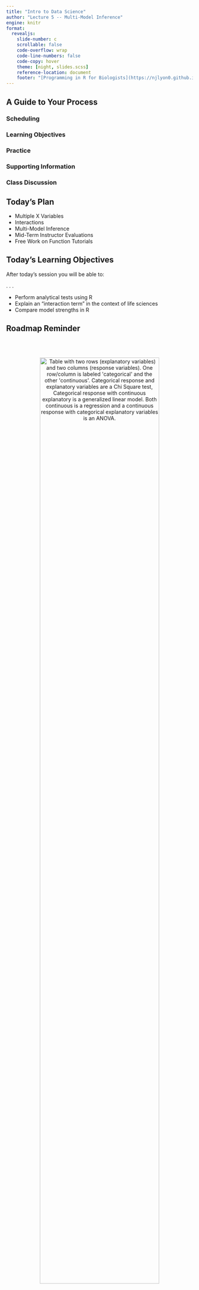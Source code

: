 ```yaml
---
title: "Intro to Data Science"
author: "Lecture 5 -- Multi-Model Inference"
engine: knitr
format: 
  revealjs: 
    slide-number: c
    scrollable: false
    code-overflow: wrap
    code-line-numbers: false
    code-copy: hover
    theme: [night, slides.scss]
    reference-location: document
    footer: "[Programming in R for Biologists](https://njlyon0.github.io/teach_r-for-biologists/)"
---
```


## A Guide to Your Process

### [Scheduling]{.blue}

### [Learning Objectives]{.purple}

### [Practice]{.pink}

### [Supporting Information]{.orange}

### [Class Discussion]{.gold}

## [Today's Plan]{.blue}

- Multiple X Variables
- Interactions
- Multi-Model Inference
- Mid-Term Instructor Evaluations
- Free Work on Function Tutorials

## [Today's Learning Objectives]{.purple}

After today's session you will be able to:

. . .

- Perform analytical tests using R
- Explain an "interaction term" in the context of life sciences
- Compare model strengths in R

## [Roadmap Reminder]{.orange}

\
\

<p align="center">
<img src="images/stats-roadmap-v1.png" alt="Table with two rows (explanatory variables) and two columns (response variables). One row/column is labeled 'categorical' and the other 'continuous'. Categorical response and explanatory variables are a Chi Square test, Categorical response with continuous explanatory is a generalized linear model. Both continuous is a regression and a continuous response with categorical explanatory variables is an ANOVA." width="80%">
</p>

## [Roadmap Extension: Multiple Xs]{.orange}

\

<p align="center">
<img src="images/stats-roadmap-v2.png" alt="Expansion of previous roadmap table with a new row labeled 'multiple (separate)'. Categorical response with multiple continuous explanatory variables is still a generalized linear model. Continuous response with multiple categorical explanatory variables is an 'n-way ANOVA'." width="80%">
</p>

## [R Syntax for Multiple Xs]{.orange}

- Special syntax to indicate multiple explanatory variables
    - Separate each explanatory variable with a plus sign

\

. . .

- Example syntax:
```.r
# Test with two explanatory variables
stat_test(response_var ~ exp_var1 + exp_var2, data = my_df)
```

## [_n_-way ANOVA]{.orange} {.smaller}

- Multiple X variables and Y must be continuous
    - X variables may be either categorical or continuous 

\

. . . 

- "n" = number of X variables
    - E.g., 2-way ANOVA has 2 X variables

\

. . .

- Hypothesis: Each X variable (_separately_) affects Y values
    - H~0~: Each X does not affect Y

## [_n_-way ANOVA Continued]{.orange} {.smaller}

- Returns a P value for _each_ X variable

\

. . . 

- Examples:
    - Temperature (X) and bird presence (X) both affect worm length (Y)
    - Fire (X) and grazing (X) both affect butterfly lifespan (Y)

\

. . . 

- _n_-way ANOVA function is the same as the regular ANOVA -- `aov`
    - "Regular ANOVA" == 1-way ANOVA

## [Practice: 2-way ANOVA]{.pink} {.smaller}

![](images/hex-penguins.png){.absolute top=0 left=1100 width="12%"}

- New funding source and new hypothesis for your penguin research:
    - H~A~: Penguin body mass differs among species and among islands
    - H~0~: Penguin body mass _does not_ differ with penguin species or island

\

. . .

- Test H~A~ with a 2-way ANOVA
    - Was your hypothesis supported?
    - What difference(s) do you see between this and a 1-way ANOVA summary table?

## [Interaction Terms]{.orange}

- So far, we've assumed the effect on Y is due to each X <u>separately</u>
    - In real life, the effect on Y may be due to [interactions among X variables]{.purple}!

\

. . .

- Arguably _all_ of biology lives in these interactions!

## [Interactions Examples]{.orange}

- Let's consider some examples to hopefully make this "click" for you

\

. . . 

1. The number of ant hills (Y) depends on <u>both</u> how hot it is (X) and rainfall amounts (X)

\

. . . 

2. Raccoons are fatter (Y) when they live close to humans (X) <u>and</u> the weather is mild (X)

## [Interaction Visual]{.orange}

- One more example:
    - Students enjoy (Y) talking about stats (X) if there are good visuals (X)

. . .

<p align="center">
<img src="images/interactions-visual.png" alt="Bar graph with 'student enjoyment' on vertical axis and combinations of 'talking about statistics' and 'quality of visuals' on horizontal axis. Bar is highest when not talking about statistics but with good visuals and lowest when talking about stats without good visuals. Not talking about statistics without good visuals is medium low and talking about statistics with good visuals is medium high." width="55%">
</p>

## [Roadmap Extension: Interactions]{.orange}

<p align="center">
<img src="images/stats-roadmap-v3.png" alt="Expansion of previous roadmap table with a new row labeled 'multiple (interacting)'. Categorical response with multiple interacting continuous explanatory variables is still a generalized linear model. Continuous response with multiple interacting categorical explanatory variables is an 'ANCOVA'." width="80%">
</p>

## [R Syntax for Interactions]{.orange} {.smaller}

- Two ways to add additional an interaction between two explanatory variables:
    - Use an asterisk (`*`) between the two terms
    - Use a colon (`:`)

- Using an asterisk includes _both_ terms separately <u>and</u> their interaction

\

. . . 

- Example syntax:
```.r
# Use the asterisk to test an interaction
stat_test(response ~ exp1 * exp2, data = my_df)

# Fit the SAME MODEL with a colon instead
stat_(response ~ exp1 + exp2 + exp1:exp2, data = my_df)
```

## [<u>An</u>alysis of <u>Co</u>-<u>Va</u>riance (ANCOVA)]{.orange} {.smaller}

- Multiple X variables and Y is continuous
    - X variables may be either categorical or continuous 
    - Must also include an "interaction term" between (at least) two of the X variables

\

. . .

- Hypothesis: The effect on Y is due to _the interaction_ of X variables
    - H~0~: The effect on Y is not due to interactions among X variables

\

. . .

- Returns a P value for the interaction term and each X variable

## [Practice: ANCOVA]{.pink} {.smaller}

![](images/hex-penguins.png){.absolute top=0 left=1100 width="12%"}

- ANCOVA function is the same as the regular ANOVA / _n_-way ANOVA -- `aov`

\

. . .

- New penguin-related hypothesis:
    - H~A~: The relationship between bill length and bill depth differs by species
    - H~0~: Bill length-depth relationships are not species-dependent

\

. . . 

- Test H~A~ with an interaction term!
    - Was your hypothesis supported?
    - What difference(s) do you see between this and a 2-way ANOVA summary table?

## [Temperature Check]{.purple}

#### How are you Feeling?

<p align="center">
<img src="comics/debugging.png" alt="Comic-style graph depicting someone's emotional state as they debug code (from initial struggle and defeat to eventual triumph)">
</p>

## [Discussion: Null Hypothesis Testing]{.gold}

- What lingering questions do you have on this topic?

\

. . .

- Is the "roadmap" helpful?
    - How can I change it to _more_ helpful (for future cohorts of students)?

## [Multi-Model Inference (MMI)]{.orange} {.smaller}

- MMI is an alternative to null hypothesis testing
    - P < 0.05 is an _arbitrary_ cutoff!

\

. . .

- Instead, we can make several "candidate models"
    - Basically several alternate hypotheses (H~A~)

\

. . .

- Fit data to all candidate models (separately) and compare [strength of fit]{.purple}
    - Candidate hypothesis with the strongest relationship to data is supported

## ["Model Strengths"]{.orange} {.smaller}

- 'Relative model strengths' is very different from P values
    - Still all about hypothesis testing though!

\

. . .

- P values ask "does this affect things?"
    - MMI asks "does this affect things _more than other factors_?"

\

. . .

- Model strength evaluated with an [information criterion]{.purple}
    - Way of summarizing each candidate model to decide the "winner(s)"

## [Information Criteria]{.orange}

- Most often: <u>A</u>kaike <u>I</u>nformation <u>C</u>riterion (AIC)
    - \[Ah-kuh-ee-kay\]

\

- Lowest information criterion is best model
    - _BUT_ models with **<2 AIC points difference** are basically the same strength of fit

\

. . .

- Another arbitrary threshold!

## [AIC Function]{.orange} {.smaller}

- AIC function is just a list of all your models
    - Function is--helpfully--`AIC`

\

. . .

- Fit models using whichever stats test is appropriate
    - Remember the [roadmap]{.purple}!

\

. . .

- Example syntax:
```.r
# Fit some candidate models
mod1 <- stat_test(resp ~ exp_1, data = my_df)
mod2 <- stat_test(resp ~ exp_2, data = my_df)
mod3 <- stat_test(resp ~ exp_1 + exp_2, data = my_df)

# Compare their strengths
AIC(mod1, mod2, mod3)
```

## [Practice: MMI]{.pink} {.smaller}

- Fit the following four candidate models using the most appropriate test <u>for each</u>
    - H~A~: Penguin body mass differs among species
    - H~A~: Penguin body mass differs between sexes
    - H~A~: Penguin body mass differs among species _and_ between sexes
    - H~A~: Penguin body mass differs among species differently _depending on_ sex

\

. . .

- Which model best fits the data?
    - I.e., AIC is lowest

\

. . .

- What is the _next best_ model?

## [Temperature Check]{.purple}

#### How are you Feeling?

<p align="center">
<img src="comics/debugging.png" alt="Comic-style graph depicting someone's emotional state as they debug code (from initial struggle and defeat to eventual triumph)">
</p>

## [Instructor Evaluations]{.gold} {.smaller}

- Today is the first day of the second half of the course!

\

- I hope you all are having a fun time
    - Hopefully not ironic to say that after two days of stats `r fontawesome::fa(name = "smile", a11y = "sem")`

\

- Would really appreciate you filling out an _anonymous_ evaluation for me!
    - What am I doing well?
    - What could I improve on for the rest of the course?
    - Any other feedback you'd like to share?

## [Upcoming Due Dates]{.blue} {.smaller}

::::{.columns}
:::{.column width="50%"}

### Due before lab

#### (By midnight)

- Muddiest Point \#5
- [Draft 1]{.pink} of Function Tutorials
    - Double check rubric to see that you’re not leaving any points on the table!

:::
:::{.column width="50%"}

### Due before lecture

#### (By midnight)

- Homework \#5

:::
::::

## [Free Work on Function Tutorials]{.pink} {.smaller}

- Draft 1 is due [tomorrow night at midnight]{.blue}!

\

. . .

- Tips for success:
    - Check out the rubric and make sure you don't miss any "easy" points
    - Don't leave after this slide!
    - I.e., make good use of this free work time to make sure you're looking good for that due date

\

. . .

- If you have questions, ask them <u>_now_</u> during this free work time
